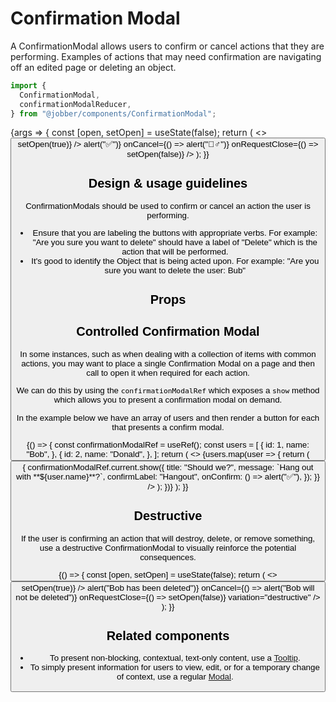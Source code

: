 
# Confirmation Modal

<ComponentStatus stage="pre" responsive="yes" accessible="yes" />

<Meta title="Components/ConfirmationModal" component={ConfirmationModal} />

A ConfirmationModal allows users to confirm or cancel actions that they are
performing. Examples of actions that may need confirmation are navigating off an
edited page or deleting an object.

```ts
import {
  ConfirmationModal,
  confirmationModalReducer,
} from "@jobber/components/ConfirmationModal";
```

<Canvas>
  <Story
    name="ConfirmationModal"
    args={{
      title: "Should we?",
      message: `Let's do **something**!`,
      confirmLabel: "Do it",
    }}
  >
    {args => {
      const [open, setOpen] = useState(false);
      return (
        <>
          <Button label="Open" onClick={() => setOpen(true)} />
          <ConfirmationModal
            {...args}
            open={open}
            onConfirm={() => alert("✅")}
            onCancel={() => alert("🙅‍♂️")}
            onRequestClose={() => setOpen(false)}
          />
        </>
      );
    }}
  </Story>
</Canvas>

## Design & usage guidelines

ConfirmationModals should be used to confirm or cancel an action the user is
performing.

- Ensure that you are labeling the buttons with appropriate verbs. For example:
  "Are you sure you want to delete" should have a label of "Delete" which is the
  action that will be performed.
- It's good to identify the Object that is being acted upon. For example: "Are
  you sure you want to delete the user: Bub"

## Props

<ArgsTable of={ConfirmationModal} story="ConfirmationModal" />

## Controlled Confirmation Modal

In some instances, such as when dealing with a collection of items with common
actions, you may want to place a single Confirmation Modal on a page and then
call to open it when required for each action.

We can do this by using the `confirmationModalRef` which exposes a `show` method
which allows you to present a confirmation modal on demand.

In the example below we have an array of users and then render a button for each
that presents a confirm modal.

<Canvas>
  {() => {
    const confirmationModalRef = useRef();
    const users = [
      {
        id: 1,
        name: "Bob",
      },
      {
        id: 2,
        name: "Donald",
      },
    ];
    return (
      <>
        {users.map(user => {
          return (
            <Button
              label={`Confirm ${user.name}`}
              key={user.id}
              onClick={() => {
                confirmationModalRef.current.show({
                  title: "Should we?",
                  message: `Hang out with **${user.name}**?`,
                  confirmLabel: "Hangout",
                  onConfirm: () => alert("✅"),
                });
              }}
            />
          );
        })}
        <ConfirmationModal ref={confirmationModalRef} />
      </>
    );
  }}
</Canvas>

## Destructive

If the user is confirming an action that will destroy, delete, or remove
something, use a destructive ConfirmationModal to visually reinforce the
potential consequences.

<Canvas>
  {() => {
    const [open, setOpen] = useState(false);
    return (
      <>
        <Button
          label="Delete Bob"
          variation="destructive"
          type="secondary"
          onClick={() => setOpen(true)}
        />
        <ConfirmationModal
          title="Delete Bob?"
          message={`Deleting Bob will remove their data from your account for good.`}
          confirmLabel="Delete Bob"
          open={open}
          onConfirm={() => alert("Bob has been deleted")}
          onCancel={() => alert("Bob will not be deleted")}
          onRequestClose={() => setOpen(false)}
          variation="destructive"
        />
      </>
    );
  }}
</Canvas>

## Related components

- To present non-blocking, contextual, text-only content, use a
  [Tooltip](../?path=/docs/components-tooltip--tooltip).
- To simply present information for users to view, edit, or for a temporary
  change of context, use a regular
  [Modal](../?path=/docs/components-modal--modal).
